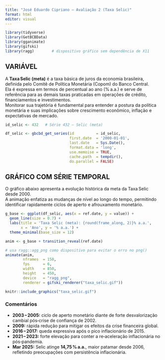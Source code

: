 ---
title: "José Eduardo Cipriano — Avaliação 2 (Taxa Selic)"
format: html
editor: visual
---

```{r load-packages, include=FALSE}
library(tidyverse)
library(GetBCBData)
library(gganimate)
library(gifski)
library(ragg)        # dispositivo gráfico sem dependência de X11
```

## VARIÁVEL

A **Taxa Selic (meta)** é a taxa básica de juros da economia brasileira, definida pelo Comitê de Política Monetária (Copom) do Banco Central.\
Ela é expressa em termos de percentual ao ano (% a.a.) e serve de referência para as demais taxas praticadas em operações de crédito, financiamentos e investimentos.\
Monitorar sua trajetória é fundamental para entender a postura da política monetária e suas implicações sobre crescimento econômico, inflação e expectativas de mercado.

```{r download-data, message=FALSE, warning=FALSE}
id_selic <- 432   # Série 432 – Selic (meta)

df_selic <- gbcbd_get_series(id          = id_selic,
                             first.date  = '2000-01-01',
                             last.date   = Sys.Date(),
                             format.data = 'long',
                             use.memoise = TRUE,
                             cache.path  = tempdir(),
                             do.parallel = FALSE)
```

## GRÁFICO COM SÉRIE TEMPORAL

O gráfico abaixo apresenta a evolução histórica da meta da Taxa Selic desde 2000.\
A animação enfatiza as mudanças de nível ao longo do tempo, permitindo identificar rapidamente ciclos de aperto e afrouxamento monetário.

```{r grafico-selic, message=FALSE, warning=FALSE, fig.cap="Taxa Selic (meta) — % a.a."}
g_base <- ggplot(df_selic, aes(x = ref.date, y = value)) +
  geom_line(size = 0.7) +
  labs(title = 'Taxa Selic (meta): {round(frame_along, 2)}% a.a.',
       x = 'Ano', y = '% a.a.') +
  theme_minimal(base_size = 12)

anim <- g_base + transition_reveal(ref.date)

# usa ragg::agg_png como dispositivo para evitar o erro no png()
animate(anim,
        nframes  = 150,
        fps      = 6,
        width    = 850,
        height   = 450,
        device   = "ragg_png",
        renderer = gifski_renderer("taxa_selic.gif"))
```

```{r mostrar-gif, echo=FALSE}
knitr::include_graphics("taxa_selic.gif")
```

### Comentários

-   **2003 – 2005:** ciclo de aperto monetário diante de forte desvalorização cambial pós‑crise de confiança de 2002.\
-   **2009:** rápida redução para mitigar os efeitos da crise financeira global.\
-   **2016 – 2017:** queda expressiva após o pico inflacionário de 2015.\
-   **2021 – 2023:** forte elevação para conter a re‑aceleração inflacionária no pós‑pandemia.\
-   **Mar 2025:** Selic atinge **14,75 % a.a.**, maior patamar desde 2006, refletindo preocupações com persistência inflacionária.
